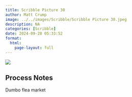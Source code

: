 ```yaml
---
title: Scribble Picture 30
author: Matt Crump
image: ../../images/Scribble/Scribble Picture 30.jpeg
description: NA
categories: [Scribble]
date: 2024-09-28 05:33:52
format:
  html:
    page-layout: full
---
```


![](../../images/Scribble/Scribble Picture 30.jpeg)

## Process Notes

Dumbo flea market
